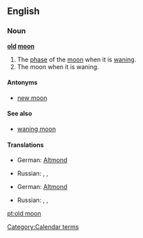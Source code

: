 ==English==

===Noun===
'''[[old]] [[moon]]'''

# The [[phase]] of the [[moon]] when it is [[wane|waning]].
# The moon when it is waning.

====Antonyms====
* [[new moon]]

====See also====
* [[waning moon]]

====Translations====
{{trans-top|phase of moon when it is waning}}
* German: [[Altmond]] {{m}}
{{trans-mid}}
* Russian: {{t|ru|убывающая луна|f}},  {{t|ru|луна на исходе|f}},  {{t|ru|старая луна|f}}
{{trans-bottom}}

{{trans-top|the moon when it is waning}}
* German: [[Altmond]] {{m}}
{{trans-mid}}
* Russian: {{t|ru|убывающая луна|f}},  {{t|ru|луна на исходе|f}},  {{t|ru|старая луна|f}}
{{trans-bottom}}

[[Category:Calendar terms]]

[[pt:old moon]]
